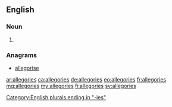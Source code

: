 ==English==

===Noun===
{{head|en|noun plural form}}

# {{plural of|allegory|lang=en}}

===Anagrams===
* [[allegorise#English|allegorise]]

[[Category:English plurals ending in "-ies"]]

[[ar:allegories]]
[[ca:allegories]]
[[de:allegories]]
[[eo:allegories]]
[[fr:allegories]]
[[mg:allegories]]
[[my:allegories]]
[[fi:allegories]]
[[sv:allegories]]